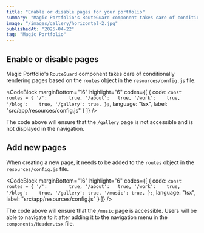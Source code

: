 ```yaml
---
title: "Enable or disable pages for your portfolio"
summary: "Magic Portfolio's RouteGuard component takes care of conditionally rendering pages based on your settings."
image: "/images/gallery/horizontal-2.jpg"
publishedAt: "2025-04-22"
tag: "Magic Portfolio"
---
```


## Enable or disable pages

Magic Portfolio's `RouteGuard` component takes care of conditionally rendering pages based on the `routes` object in the `resources/config.js` file.

<CodeBlock
    marginBottom="16"
    highlight="6"
    codes={[
  {
    code:
`const routes = {
    '/':        true,
    '/about':   true,
    '/work':    true,
    '/blog':    true,
    '/gallery': true,
};`,
    language: "tsx",
    label: "src/app/resources/config.js"
  }
]} />

The code above will ensure that the `/gallery` page is not accessible and is not displayed in the navigation.

## Add new pages

When creating a new page, it needs to be added to the `routes` object in the `resources/config.js` file.

<CodeBlock
    marginBottom="16"
    highlight="6"
    codes={[
  {
    code:
`const routes = {
    '/':        true,
    '/about':   true,
    '/work':    true,
    '/blog':    true,
    '/gallery': true,
    '/music': true,
};`,
    language: "tsx",
    label: "src/app/resources/config.js"
  }
]} />

The code above will ensure that the `/music` page is accessible. Users will be able to navigate to it after adding it to the navigation menu in the `components/Header.tsx` file.
